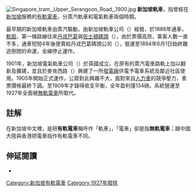 {{noteTA|G1=Transport
|T=zh:新加坡電車; zh-tw:新加坡路面電車; zh-cn:新加坡电车; zh-sg:新加坡轨车;}}
[[File:Singapore_tram,_Upper_Serangoon_Road,_1900.jpg|thumb]]
'''新加坡軌車'''，指曾經在[[新加坡|新加坡]]服務的[[有軌電車|有軌電車]]，分蒸汽軌車和電氣軌車兩個時期。

最早期的新加坡軌車由蒸汽驅動，由新加坡軌車公司（{{lang|en|Singapore Tramways Company}}）經營，於1886年通車，[[軌距|軌距]]{{RailGauge|1000mm|allk=on}}，第一條路線往來[[丹戎巴葛|丹戎巴葛]]與[[佐士頓碼頭|佐士頓碼頭]]（{{lang|en|Johnston's Pier}}），由於票價高昂，乘客人數一直不多，通車短短4年後便賣給丹戎巴葛碼頭公司（{{lang|en|Tanjong Pagar Docks Company}}），營運至1894年6月1日始終難逃倒閉的命運，全線停止運作。

1901年，新加坡電氣軌車公司（{{lang|en|Singapore Electric Tramways, Limited}}）於英國成立，在原有的蒸汽電車路軌上加以翻新及擴建，並且於麥肯西路（{{lang|en|Mackenzie Road}}）興建了一所[[發電廠|發電廠]]供電予電車系統及鄰近社區使用。1905年開始正式運作，公眾對此興趣不大，面對來自[[人力車|人力車]]的競爭壓力，車票價格最終下調。至1909年才錄得收支平衡，全年盈利僅134磅。系統營運至1927年全面被[[新加坡無軌電車|無軌電車]]所取代。

==註解==
在新加坡中文裡，是把'''有軌電車'''稱呼作「軌車」，「電車」卻是指'''無軌電車'''；跟中國大陸與香港把電車指作有軌電車不同。

==伸延閱讀==
* {{cite book |last1=York |first1=F W |last2=Phillips |first2=A R |title=Singapore: A History of its Trams, Trolleybuses & Buses, Volume One 1880's to 1960's |year=1996 |location=Croydon, Surrey, UK  |publisher=DTS Publishing |isbn=1-900515-00-8 }}

[[Category:新加坡有軌電車|Category:新加坡有軌電車]]
[[Category:1927年廢除|Category:1927年廢除]]